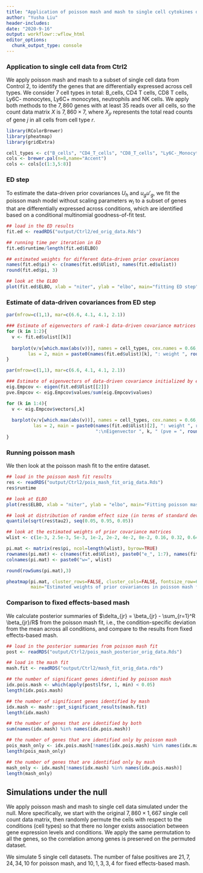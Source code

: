 ```yaml
---
title: "Application of poisson mash and mash to single cell cytokines data (Ctrl2)"
author: "Yusha Liu"
header-includes:
date: "2020-9-16"
output: workflowr::wflow_html
editor_options:
  chunk_output_type: console
---
```


### Application to single cell data from Ctrl2
We apply poisson mash and mash to a subset of single cell data from Control 2, to identify the genes that are differentially expressed across cell types. We consider 7 cell types in total: B_cells, CD4 T cells, CD8 T cells, Ly6C- monocytes, Ly6C+ monocytes, neutrophils and NK cells. We apply both methods to the $7,860$ genes with at least $35$ reads over all cells, so the count data matrix $X$ is $7,860 \times 7$, where $X_{jr}$ represents the total read counts of gene $j$ in all cells from cell type $r$. 

```r
library(RColorBrewer)
library(pheatmap)
library(gridExtra)

cell_types <- c("B_cells", "CD4_T_cells", "CD8_T_cells", "Ly6C-_Monocytes", "Ly6C+_Monocytes", "Neutrophils", "NK_cells")
cols <- brewer.pal(n=8,name="Accent")
cols <- cols[c(1:3,5:8)]

```



### ED step
To estimate the data-driven prior covariances $U_h$ and $u_g u'_g$, we fit the poisson mash model without scaling parameters $w_l$ to a subset of genes that are differentially expressed across conditions, which are identified based on a conditional multinomial goodness-of-fit test. 
```r
## load in the ED results
fit.ed <- readRDS("output/Ctrl2/ed_orig_data.Rds")

## running time per iteration in ED
fit.ed$runtime/length(fit.ed$ELBO)

## estimated weights for different data-driven prior covariances
names(fit.ed$pi) <- c(names(fit.ed$Ulist), names(fit.ed$ulist))
round(fit.ed$pi, 3)

## look at the ELBO
plot(fit.ed$ELBO, xlab = "niter", ylab = "elbo", main="fitting ED step")

```



### Estimate of data-driven covariances from ED step
```r
par(mfrow=c(1,1), mar=c(6.6, 4.1, 4.1, 2.1))

### Estimate of eigenvectors of rank-1 data-driven covariance matrices
for (k in 1:2){
  v <- fit.ed$ulist[[k]]
  
  barplot(v/v[which.max(abs(v))], names = cell_types, cex.names = 0.66,
        las = 2, main = paste0(names(fit.ed$ulist)[k], ": weight ", round(fit.ed$pi[2+k],3)), col = cols)
}


```

```r
par(mfrow=c(1,1), mar=c(6.6, 4.1, 4.1, 2.1))

### Estimate of eigenvectors of data-driven covariance initialized by empirical covariance
eig.Empcov <- eigen(fit.ed$Ulist[[2]])
pve.Empcov <- eig.Empcov$values/sum(eig.Empcov$values)

for (k in 1:4){
  v <- eig.Empcov$vectors[,k]
  
  barplot(v/v[which.max(abs(v))], names = cell_types, cex.names = 0.66,
          las = 2, main = paste0(names(fit.ed$Ulist)[2], ": weight ", round(fit.ed$pi[2],3), 
                                 ":\nEigenvector ", k, " (pve = ", round(pve.Empcov[k],3), ")"), col = cols)
}

```



### Running poisson mash
We then look at the poisson mash fit to the entire dataset. 
```r
## load in the poisson mash fit results
res <- readRDS("output/Ctrl2/pois_mash_fit_orig_data.Rds")
res$runtime

## look at ELBO
plot(res$ELBO, xlab = "niter", ylab = "elbo", main="Fitting poisson mash with random effects")

## look at distribution of random effect size (in terms of standard deviation on the log scale)
quantile(sqrt(res$tau2), seq(0.05, 0.95, 0.05))

## look at the estimated weights of prior covariance matrices
wlist <- c(1e-3, 2.5e-3, 5e-3, 1e-2, 2e-2, 4e-2, 8e-2, 0.16, 0.32, 0.64, 1, 2, 4, 8, 16, 25, 36, 50)

pi.mat <- matrix(res$pi, ncol=length(wlist), byrow=TRUE)
rownames(pi.mat) <- c(names(fit.ed$Ulist), paste0("e_", 1:7), names(fit.ed$ulist))
colnames(pi.mat) <- paste0("w=", wlist)

round(rowSums(pi.mat),3)

pheatmap(pi.mat, cluster_rows=FALSE, cluster_cols=FALSE, fontsize_row=6, fontsize_col=6, 
         main="Estimated weights of prior covariances in poisson mash fit")

```



### Comparison to fixed effects-based mash
We calculate posterior summaries of $\delta_{jr} = \beta_{jr} - \sum_{r=1}^R \beta_{jr}/R$ from the poisson mash fit, i.e., the condition-specific deviation from the mean across all conditions, and compare to the results from fixed effects-based mash. 
```r
## load in the posterior summaries from poisson mash fit
post <- readRDS("output/Ctrl2/pois_mash_posterior_orig_data.Rds")

## load in the mash fit
mash.fit <- readRDS("output/Ctrl2/mash_fit_orig_data.rds")

## the number of significant genes identified by poisson mash 
idx.pois.mash <- which(apply(post$lfsr, 1, min) < 0.05)
length(idx.pois.mash)

## the number of significant genes identified by mash
idx.mash <- mashr::get_significant_results(mash.fit)
length(idx.mash)

## the number of genes that are identified by both 
sum(names(idx.mash) %in% names(idx.pois.mash))

## the number of genes that are identified only by poisson mash 
pois_mash_only <- idx.pois.mash[!names(idx.pois.mash) %in% names(idx.mash)]
length(pois_mash_only)

## the number of genes that are identified only by mash 
mash_only <- idx.mash[!names(idx.mash) %in% names(idx.pois.mash)]
length(mash_only)

```



## Simulations under the null
We apply poisson mash and mash to single cell data simulated under the null. More specifically, we start with the original $7,860 \times 1,667$ single cell count data matrix, then randomly permute the cells with respect to the conditions (cell types) so that there no longer exists association between gene expression levels and conditions. We apply the same permutation to all the genes, so the correlation among genes is preserved on the permuted dataset.

We simulate 5 single cell datasets. The number of false positives are $21, 7, 24, 34, 10$ for poisson mash, and $10, 1, 3, 3, 4$ for fixed effects-based mash.